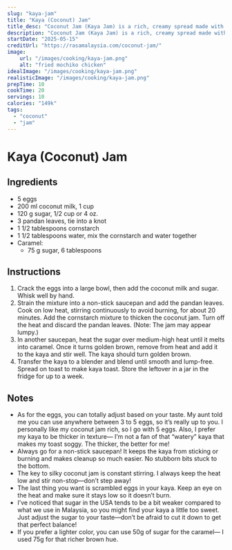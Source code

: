 ```yaml
---
slug: "kaya-jam"
title: "Kaya (Coconut) Jam"
title_desc: "Coconut Jam (Kaya Jam) is a rich, creamy spread made with coconut milk, eggs, and caramelized sugar."
description: "Coconut Jam (Kaya Jam) is a rich, creamy spread made with coconut milk, eggs, and caramelized sugar. It’s smooth, fragrant, and perfect on toast with coffee or tea. This homemade Malaysian-Nyonya kaya jam recipe is authentic, passed down from my late grandmother and tastes better than store-bought!"
startDate: "2025-05-15"
creditUrl: "https://rasamalaysia.com/coconut-jam/"
image:
    url: "/images/cooking/kaya-jam.png"
    alt: "fried mochiko chicken"
idealImage: "/images/cooking/kaya-jam.png"
realisticImage: "/images/cooking/kaya-jam.png"
prepTime: 10
cookTime: 20
servings: 10
calories: "149k"
tags:
  - "coconut"
  - "jam"
---
```

# Kaya (Coconut) Jam

## Ingredients
- 5 eggs
- 200 ml coconut milk, 1 cup
- 120 g sugar, 1/2 cup or 4 oz.
- 3 pandan leaves, tie into a knot
- 1 1/2 tablespoons cornstarch
- 1 1/2 tablespoons water, mix the cornstarch and water together
- Caramel:
    - 75 g sugar, 6 tablespoons

## Instructions
1. Crack the eggs into a large bowl, then add the coconut milk and sugar. Whisk well by hand.
2. Strain the mixture into a non-stick saucepan and add the pandan leaves. Cook on low heat, stirring continuously to avoid burning, for about 20 minutes. Add the cornstarch mixture to thicken the coconut jam. Turn off the heat and discard the pandan leaves. (Note: The jam may appear lumpy.)
3. In another saucepan, heat the sugar over medium-high heat until it melts into caramel. Once it turns golden brown, remove from heat and add it to the kaya and stir well. The kaya should turn golden brown.
4. Transfer the kaya to a blender and blend until smooth and lump-free. Spread on toast to make kaya toast. Store the leftover in a jar in the fridge for up to a week.

## Notes
- As for the eggs, you can totally adjust based on your taste. My aunt told me you can use anywhere between 3 to 5
eggs, so it’s really up to you. I personally like my coconut jam rich, so I go with 5 eggs. Also, I prefer my kaya to be thicker in texture— I’m not a fan of that “watery” kaya that makes my toast soggy. The thicker, the better for me!
- Always go for a non-stick saucepan! It keeps the kaya from sticking or burning and makes cleanup so much easier. No
stubborn bits stuck to the bottom.
- The key to silky coconut jam is constant stirring. I always keep the heat low and stir non-stop—don’t step away!
- The last thing you want is scrambled eggs in your kaya. Keep an eye on the heat and make sure it stays low so it
doesn’t burn.
- I’ve noticed that sugar in the USA tends to be a bit weaker compared to what we use in Malaysia, so you might find
your kaya a little too sweet. Just adjust the sugar to your taste—don’t be afraid to cut it down to get that perfect balance!
- If you prefer a lighter color, you can use 50g of sugar for the caramel— I used 75g for that richer brown hue.